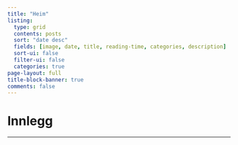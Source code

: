 ```yaml
---
title: "Heim"
listing:
  type: grid
  contents: posts
  sort: "date desc"
  fields: [image, date, title, reading-time, categories, description]
  sort-ui: false
  filter-ui: false
  categories: true
page-layout: full
title-block-banner: true
comments: false
---
```


# Innlegg

---



